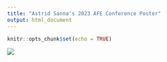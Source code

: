 ```yaml
---
title: "Astrid Sanna's 2023 AFE Conference Poster"
output: html_document
---
```


```r
knitr::opts_chunk$set(echo = TRUE)
```

<style>
h1.title {
  text-align: center;
  font-size: 24px; /* Or any other size you prefer */
}
</style>

![](AFE_poster_v9.png)